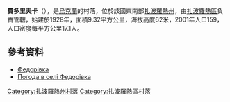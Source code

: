 {{coord|48|5|3|N|35|1|49|E|scale:100000|display=title}}

'''費多里夫卡'''（{{lang-uk|Федорівка}}），是[[烏克蘭|烏克蘭]]的村落，位於該國東南部[[扎波羅熱州|扎波羅熱州]]，由[[扎波羅熱區|扎波羅熱區]]負責管轄，始建於1928年，面積9.32平方公里，海拔高度62米，2001年人口159，人口密度每平方公里17.1人。

==參考資料==
* [https://web.archive.org/web/20140226113856/http://w1.c1.rada.gov.ua/pls/z7502/A005?rdat1=22.02.2014&rf7571=12321 Федорівка]
* [http://weather.in.ua/ua/zaporozhskaja/27059 Погода в селі Федорівка] {{Wayback|url=http://weather.in.ua/ua/zaporozhskaja/27059 |date=20111220160534 }}

[[Category:扎波羅熱州村落|Category:扎波羅熱州村落]]
[[Category:扎波羅熱區村落|Category:扎波羅熱區村落]]


{{Zaporizhia-geo-stub}}